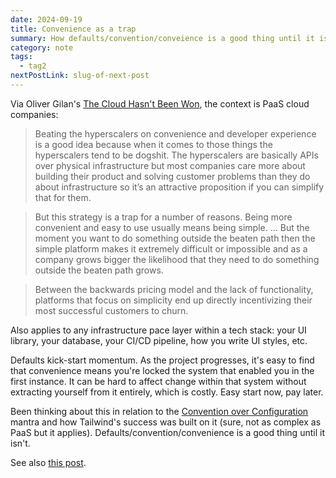 ```yaml
---
date: 2024-09-19
title: Convenience as a trap
summary: How defaults/convention/conveience is a good thing until it isn't
category: note
tags:
  - tag2
nextPostLink: slug-of-next-post
---
```


Via Oliver Gilan's [The Cloud Hasn't Been Won](https://olivergilan.com/blog/cloud-hasnt-been-won/), the context is PaaS cloud companies:

> Beating the hyperscalers on convenience and developer experience is a good idea because when it comes to those things the hyperscalers tend to be dogshit. The hyperscalers are basically APIs over physical infrastructure but most companies care more about building their product and solving customer problems than they do about infrastructure so it’s an attractive proposition if you can simplify that for them.

> But this strategy is a trap for a number of reasons. Being more convenient and easy to use usually means being simple. … But <span>the moment you want to do something outside the beaten path then the simple platform makes it extremely difficult or impossible</span> and as a company grows bigger the likelihood that they need to do something outside the beaten path grows.

> Between the backwards pricing model and the lack of functionality, <span>platforms that focus on simplicity end up directly incentivizing their most successful customers to churn.</span>

Also applies to any infrastructure pace layer within a tech stack: your UI library, your database, your CI/CD pipeline, how you write UI styles, etc.

Defaults kick-start momentum. As the project progresses, it's easy to find that convenience means you're locked the system that enabled you in the first instance. It can be hard to affect change within that system without extracting yourself from it entirely, which is costly. Easy start now, pay later.

Been thinking about this in relation to the [Convention over Configuration](https://en.wikipedia.org/wiki/Convention_over_configuration) mantra and how Tailwind's success was built on it (sure, not as complex as PaaS but it applies). Defaults/convention/convenience is a good thing until it isn't.

See also [this post](https://callum.website/organising-design-system-styles).
